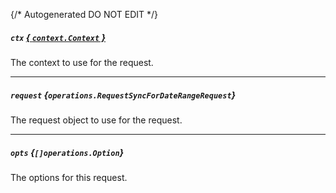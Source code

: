 {/* Autogenerated DO NOT EDIT  */}

##### `ctx` [*{ `context.Context` }*](https://pkg.go.dev/context#Context)
The context to use for the request.

---
##### `request` *{`operations.RequestSyncForDateRangeRequest`}*
The request object to use for the request.

<Collapsible openLabel={Labels.showProperties} closeLabel={Labels.hideProperties}>
  <RequestSyncForDateRangeRequest />
</Collapsible>

---
##### `opts` *{`[]operations.Option`}*
The options for this request.

